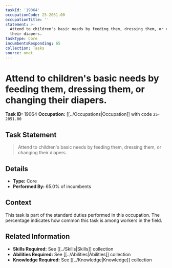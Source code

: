 ```yaml
---
taskId: '19064'
occupationCode: 25-2051.00
occupationTitle: ''
statement: >-
  Attend to children's basic needs by feeding them, dressing them, or changing
  their diapers.
taskType: Core
incumbentsResponding: 65
collection: Tasks
source: onet
---
```

# Attend to children's basic needs by feeding them, dressing them, or changing their diapers.

**Task ID:** 19064
**Occupation:** [[../Occupations|Occupation]] with code `25-2051.00`

## Task Statement

> Attend to children's basic needs by feeding them, dressing them, or changing their diapers.

## Details

- **Type:** Core
- **Performed By:** 65.0% of incumbents

## Context

This task is part of the standard duties performed in this occupation. The percentage indicates how common this task is among workers in the field.

## Related Information

- **Skills Required:** See [[../Skills|Skills]] collection
- **Abilities Required:** See [[../Abilities|Abilities]] collection
- **Knowledge Required:** See [[../Knowledge|Knowledge]] collection
